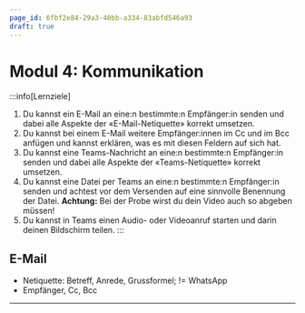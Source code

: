 ```yaml
---
page_id: 6fbf2e84-29a3-40bb-a334-83abfd546a93
draft: true
---
```



# Modul 4: Kommunikation
:::info[Lernziele]
1. Du kannst ein E-Mail an eine:n bestimmte:n Empfänger:in senden und dabei alle Aspekte der «E-Mail-Netiquette» korrekt umsetzen.
2. Du kannst bei einem E-Mail weitere Empfänger:innen im Cc und im Bcc anfügen und kannst erklären, was es mit diesen Feldern auf sich hat.
3. Du kannst eine Teams-Nachricht an eine:n bestimmte:n Empfänger:in senden und dabei alle Aspekte der «Teams-Netiquette» korrekt umsetzen.
4. Du kannst eine Datei per Teams an eine:n bestimmte:n Empfänger:in senden und achtest vor dem Versenden auf eine sinnvolle Benennung der Datei. **Achtung:** Bei der Probe wirst du dein Video auch so abgeben müssen!
5. Du kannst in Teams einen Audio- oder Videoanruf starten und darin deinen Bildschirm teilen.
:::

## E-Mail
- Netiquette: Betreff, Anrede, Grussformel; != WhatsApp
- Empfänger, Cc, Bcc

---